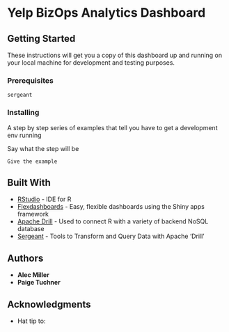 # Yelp BizOps Analytics Dashboard 


## Getting Started

These instructions will get you a copy of this dashboard up and running on your local machine for development and testing purposes. 

### Prerequisites

```
sergeant 

```

### Installing

A step by step series of examples that tell you have to get a development env running

Say what the step will be

```
Give the example
```

## Built With

* [RStudio](http://www.dropwizard.io/1.0.2/docs/) - IDE for R
* [Flexdashboards](https://maven.apache.org/) - Easy, flexible dashboards using the Shiny apps framework
* [Apache Drill](https://rometools.github.io/rome/) - Used to connect R with a variety of backend NoSQL database
* [Sergeant]() - Tools to Transform and Query Data with Apache 'Drill'

## Authors

* **Alec Miller**
* **Paige Tuchner** 

## Acknowledgments

* Hat tip to: 

